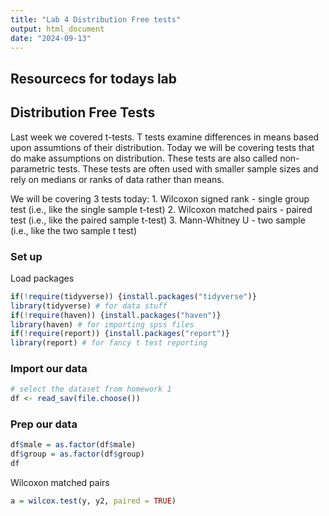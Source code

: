 ```yaml
---
title: "Lab 4 Distribution Free tests"
output: html_document
date: "2024-09-13"
---
```


## Resourcecs for todays lab




## Distribution Free Tests

Last week we covered t-tests. T tests examine differences in means based upon assumtions of their distribution. 
Today we will be covering tests that do make assumptions on distribution. These tests are also called non-parametric tests.
These tests are often used with smaller sample sizes and rely on medians or ranks of data rather than means. 

We will be covering 3 tests today:
1. Wilcoxon signed rank - single group test (i.e., like the single sample t-test)
2. Wilcoxon matched pairs - paired test (i.e., like the paired sample t-test)
3. Mann-Whitney U - two sample (i.e., like the two sample t test)

### Set up
Load packages
```r
if(!require(tidyverse)) {install.packages("tidyverse")}
library(tidyverse) # for data stuff
if(!require(haven)) {install.packages("haven")}
library(haven) # for importing spss files
if(!require(report)) {install.packages("report")}
library(report) # for fancy t test reporting
```

### Import our data
```r
# select the dataset from homework 1
df <- read_sav(file.choose())
```

### Prep our data
```r
df$male = as.factor(df$male)
df$group = as.factor(df$group)
df
```



Wilcoxon matched pairs 
```r
a = wilcox.test(y, y2, paired = TRUE)

```






